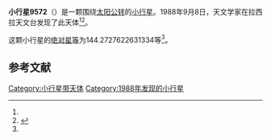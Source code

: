 {{Infobox planet
| bgcolour = #FFFFC0
| name = 9572
| symbol = 
| image = 
| caption = 
| discovery = yes
| discovery_ref = 
| discoverer = {{link-en|亨利·德波鸿诺|Henri Debehogne}}
| discovery_site = [[拉西拉天文台|拉西拉天文台]] 
| discovered = 1988年9月8日
| designations = yes
| mp_name = 
| named_after = 
| alt_names = 1988 RS6/ 1991 LE3
| mp_category = [[越火小行星|越火小行星]]
| orbit_ref = <ref name="a">[http://ssd.jpl.nasa.gov/sbdb.cgi?sstr=9572 9572] {{Wayback|url=http://ssd.jpl.nasa.gov/sbdb.cgi?sstr=9572 |date=20210723174517 }}，小行星數據庫瀏覽器（JPL Small-Body Database Browser）－[[美国国家航空航天局|美国国家航空航天局]]喷气推进实验室</ref>
| epoch = 2456400.5 (2013年4月18日更新)
| aphelion = {{convert|2.766857099108408|AU|km|3|abbr=on|lk=out}}
| perihelion = {{convert|1.645059744069395|AU|km|3|abbr=on}}
| semimajor = {{convert|2.205958421588901|AU|km|3|abbr=on}}
| eccentricity = 0.254265299
| period = 1196.725129 [[日|日]]<br />3.28[[儒略年|儒略年]]
| avg_speed = 
| inclination = 1.138612333535416
| asc_node = 187.3624956922935
| mean_anomaly = 
| arg_peri = 144.2727622631334
| satellites = 
| physical_characteristics = yes
| dimensions = 
| mass = 
| density = 
| surface_grav = 
| escape_velocity = 
| sidereal_day = 
| axial_tilt = 
| pole_ecliptic_lat = 
| pole_ecliptic_lon = 
| albedo = 
| temperatures= 
| temp_name1 = 
| mean_temp_1 = 
| max_temp_1 = 
| temp_name2 = 
| max_temp_2 = 
| spectral_type = 
| abs_magnitude = 144.2727622631334
}}

'''小行星9572'''（{{lang-en|9572}}）是一颗围绕[[太阳|太阳]][[公转|公转]]的[[小行星|小行星]]。1988年9月8日，天文学家{{link-en|亨利·德波鸿诺|Henri Debehogne}}在拉西拉天文台发现了此天体<ref name="a" /><ref>{{cite news|title=小行星列表|url=http://cfa-www.harvard.edu/iau/lists/NumberedMPs.txt|accessdate=2013-07-08|newspaper=哈佛大学|archive-date=2008-05-17|archive-url=https://web.archive.org/web/20080517010638/http://cfa-www.harvard.edu/iau/lists/NumberedMPs.txt|dead-url=no}}</ref>。

这颗小行星的[[绝对星等|绝对星等]]为144.2727622631334等<ref name="a" />。

==参考文献==
{{reflist}}
{{Minor Planet Number|[[小行星9571|小行星9571]]|[[小行星9573|小行星9573]]}}

{{小天体}}

[[Category:小行星带天体|Category:小行星带天体]]
[[Category:1988年发现的小行星|Category:1988年发现的小行星]]

{{asteroid-stub}}